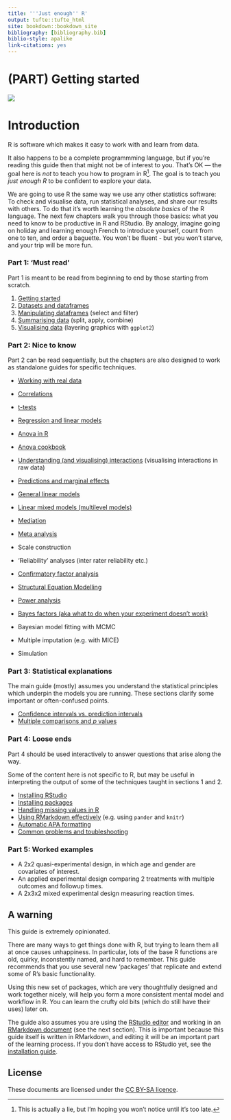 ```yaml
---
title: '''Just enough'' R'
output: tufte::tufte_html
site: bookdown::bookdown_site
bibliography: [bibliography.bib]
biblio-style: apalike
link-citations: yes
---
```




# {-} 

# (PART) Getting started {-} 


![](media/keepcalm.png)

<!-- 

https://www.keepcalm-o-matic.co.uk/product/mug/keep-calm-and-learn-just-enough-r/

-->




# Introduction

R is software which makes it easy to work with and learn from data. 

It also happens to be a complete programmming language, but if you're reading this guide then that might not be of interest to you. That's OK — the goal here is *not* to teach you how to program in R^[This is actually a lie, but I'm hoping you won't notice until it's too late.].  The goal is to teach you *just enough R* to be confident to explore your data.

We are going to use R the same way we use any other statistics software: To check and visualise data, run statistical analyses, and share our results with others.  To do that it's worth learning the *absolute basics* of the R language. The next few chapters walk you through those basics: what you need to know to be productive in R and RStudio. By analogy, imagine going on holiday and learning enough French to introduce yourself, count from one to ten, and order a baguette. You won't be fluent - but you won't starve, and your trip will be more fun.



### Part 1: 'Must read' {-}

Part 1 is meant to be read from beginning to end by those starting from scratch.


1. [Getting started](#start_here) 
2. [Datasets and dataframes](#datasets-dataframes)
2. [Manipulating dataframes](#working-with-dataframes) (select and filter)
3. [Summarising data](#summarising-data) (split, apply, combine)
4. [Visualising data](#graphics) (layering graphics with `ggplot2`)



### Part 2: Nice to know {-}

Part 2 can be read sequentially, but the chapters are also designed to work as standalone guides for specific techniques. 


- [Working with real data](#real-data)
- [Correlations](#correlations)
- [t-tests](#t-tests)

- [Regression and linear models](#linear-models-simple)
- [Anova in R](#anova)
- [Anova cookbook](#anova-cookbook)
- [Understanding (and visualising) interactions](#understanding-interactions) (visualising interactions in raw data)
- [Predictions and marginal effects](#predictions-and-margins)


- [General linear models](#general-linear-models)
- [Linear mixed models (multilevel models)](#multilevel-models)

- [Mediation](#mediation)
- [Meta analysis](#meta-analysis)
- Scale construction
- 'Reliability' analyses (inter rater reliability etc.)
- [Confirmatory factor analysis](#cfa) 
- [Structural Equation Modelling](#sem)
- [Power analysis](#power-analysis)
- [Bayes factors (aka what to do when your experiment doesn't work)](#bayes-factors)
- Bayesian model fitting with MCMC
- Multiple imputation (e.g. with MICE)
- Simulation


### Part 3: Statistical explanations {-}

The main guide (mostly) assumes you understand the statistical principles which underpin the models you are running. These sections clarify some important or often-confused points.

- [Confidence intervals vs. prediction intervals](confidence-vs-prediction-intervals.html)
- [Multiple comparisons and *p* values](multiple-comparisons.html)



### Part 4: Loose ends {-}

Part 4 should be used interactively to answer questions that arise along the way.  

Some of the content here is not specific to R, but may be useful in interpreting the output of some of the techniques taught in sections 1 and 2.

- [Installing RStudio](installation.html)
- [Installing packages](packages.html)
- [Handling missing values in R](missing-values.html)
- [Using RMarkdown effectively](rmarkdown-tricks.html) (e.g. using `pander` and `knitr`)
- [Automatic APA formatting](#apa-output)
- [Common problems and toubleshooting](#troubles)

### Part 5: Worked examples {-}

- A 2x2 quasi-experimental design, in which age and gender are covariates of interest.
- An applied experimental design comparing 2 treatments with multiple outcomes and followup times.
- A 2x3x2 mixed experimental design measuring reaction times.







## A warning {-}

This guide is extremely opinionated. 

There are many ways to get things done with R, but trying to learn them all at once causes unhappiness. In particular, lots of the base R functions are old, quirky, inconstently named, and hard to remember. This guide recommends that you use several new 'packages' that replicate and extend some of R's basic functionality. 

Using this new set of packages, which are very thoughtfully designed and work together nicely, will help you form a more consistent mental model and workflow in R. You can learn the crufty old bits (which do still have their uses) later on.

The guide also assumes you are using the [RStudio editor](#rstudio) and working in an [RMarkdown document](#rmarkdown) (see the next section). This is important because this guide itself is written in RMarkdown, and editing it will be an important part of the learning process. If you don't have access to RStudio yet, see the [installation guide](installation.html).




## License {-}

These documents are licensed under the [CC BY-SA licence](https://creativecommons.org/licenses/by-sa/4.0/).



